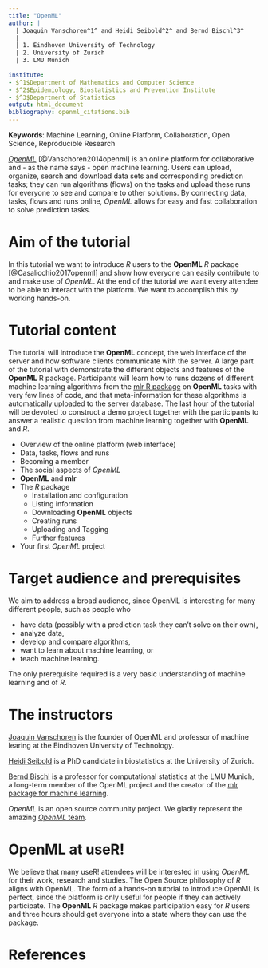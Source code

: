 ```yaml
---
title: "OpenML"
author: |
  | Joaquin Vanschoren^1^ and Heidi Seibold^2^ and Bernd Bischl^3^
  |
  | 1. Eindhoven University of Technology
  | 2. University of Zurich
  | 3. LMU Munich
  
institute:
- $^1$Department of Mathematics and Computer Science
- $^2$Epidemiology, Biostatistics and Prevention Institute
- $^3$Department of Statistics 
output: html_document
bibliography: openml_citations.bib
---
```


**Keywords**: Machine Learning, Online Platform, Collaboration, Open Science, Reproducible Research


[*OpenML*](http://www.openml.org/) [@Vanschoren2014openml] is an online
platform for collaborative and - as the name says - open machine learning.
Users can upload, organize, search and download data sets and corresponding
prediction tasks; they can run algorithms (flows) on the tasks and upload these
runs for everyone to see and compare to other solutions.  By connecting data,
tasks, flows and runs online, *OpenML* allows for easy and fast collaboration
to solve prediction tasks.

# Aim of the tutorial
In this tutorial we want to introduce *R* users to the **OpenML** *R* package
[@Casalicchio2017openml] and show how everyone can easily contribute to and
make use of *OpenML*. At the end of the tutorial we want every attendee to be
able to interact with the platform. We want to accomplish this by working
hands-on.

# Tutorial content

The tutorial will introduce the **OpenML** concept, the web interface of the server and how software
clients communicate with the server. A large part of the tutorial with demonstrate the different
objects and features of the **OpenML** R package. 
Participants will learn how to runs dozens of different machine learning algorithms from the [mlr
R package](http://github.com/mlr-org/mlr) on **OpenML** tasks with very few lines of code, 
and that meta-information for these algorithms is automatically uploaded to the server
database. The last hour of the tutorial will be devoted to construct a demo project together with
the participants to answer a realistic question from machine learning together with **OpenML** and
*R*.

- Overview of the online platform (web interface)
- Data, tasks, flows and runs
- Becoming a member
- The social aspects of *OpenML*
- **OpenML** and **mlr**
- The *R* package
    + Installation and configuration
    + Listing information
    + Downloading **OpenML** objects
    + Creating runs 
    + Uploading and Tagging
    + Further features
- Your first *OpenML* project


# Target audience and prerequisites
We aim to address a broad audience, since OpenML is interesting for many
different people, such as people who 

- have data (possibly with a prediction task they can't solve on their own), 
- analyze data, 
- develop and compare algorithms, 
- want to learn about machine learning, or 
- teach machine learning.

The only prerequisite required is a very basic understanding of machine
learning and of *R*.


# The instructors

[Joaquin Vanschoren](http://www.win.tue.nl/~jvanscho/) is the founder of OpenML
and professor of machine learing at the Eindhoven University of Technology.

[Heidi
Seibold](http://www.ebpi.uzh.ch/en/aboutus/departments/biostatistics/teambiostats/seibold.html)
is a PhD candidate in biostatistics at the University of Zurich.

[Bernd Bischl](http://www.compstat.statistik.uni-muenchen.de/people/bischl/) is 
a professor for computational statistics at the LMU Munich, a long-term member of the OpenML 
project and the creator of the [mlr package for machine learning](http://github.com/mlr-org/mlr).

*OpenML* is an open source community project. We gladly represent the amazing
[*OpenML* team](http://www.openml.org/guide#!team).


# OpenML at useR!
We believe that many useR! attendees will be interested in using *OpenML* for
their work, research and studies. The Open Source philosophy of *R* aligns with
OpenML. The form of a hands-on tutorial to introduce OpenML is perfect, since
the platform is only useful for people if they can actively participate. The
**OpenML** *R* package makes participation easy for *R* users and three hours
should get everyone into a state where they can use the package.

 <!-- - Goals/Aims/Learning objectives -->
 <!-- - Justification for running the tutorial at useR! 2017 -->
 <!-- - Description of the tutorial -->
 <!-- - Outline of the tutorial content -->
 <!-- - Pre-requisites -->
 <!-- - Potential attendees -->
 <!-- - Instructor biograph(y/ies) or link to online profile(s) -->
 <!-- - References -->
 


# References
